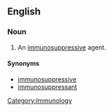==English==

===Noun===
{{en-noun}}

# {{pharmacology}} An [[immunosuppressive]] agent.

====Synonyms====
*[[immunosuppressive]]
*[[immunosuppressant]]

[[Category:Immunology]]